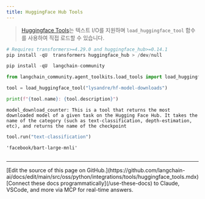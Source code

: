 ```yaml
---
title: HuggingFace Hub Tools
---
```


>[Huggingface Tools](https://huggingface.co/docs/transformers/v4.29.0/en/custom_tools)는 텍스트 I/O를 지원하며 `load_huggingface_tool` 함수를 사용하여 직접 로드할 수 있습니다.

```python
# Requires transformers>=4.29.0 and huggingface_hub>=0.14.1
pip install -qU  transformers huggingface_hub > /dev/null
```

```python
pip install -qU  langchain-community
```

```python
from langchain_community.agent_toolkits.load_tools import load_huggingface_tool

tool = load_huggingface_tool("lysandre/hf-model-downloads")

print(f"{tool.name}: {tool.description}")
```

```output
model_download_counter: This is a tool that returns the most downloaded model of a given task on the Hugging Face Hub. It takes the name of the category (such as text-classification, depth-estimation, etc), and returns the name of the checkpoint
```

```python
tool.run("text-classification")
```

```output
'facebook/bart-large-mnli'
```

```python

```

---

<Callout icon="pen-to-square" iconType="regular">
    [Edit the source of this page on GitHub.](https://github.com/langchain-ai/docs/edit/main/src/oss/python/integrations/tools/huggingface_tools.mdx)
</Callout>
<Tip icon="terminal" iconType="regular">
    [Connect these docs programmatically](/use-these-docs) to Claude, VSCode, and more via MCP for    real-time answers.
</Tip>
